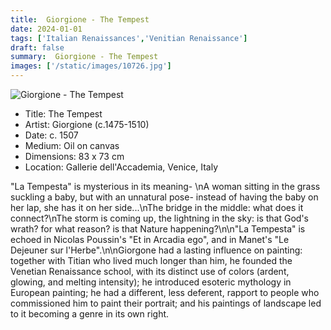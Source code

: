 ```yaml
---
title:  Giorgione - The Tempest
date: 2024-01-01
tags: ['Italian Renaissances','Venitian Renaissance']
draft: false
summary:  Giorgione - The Tempest
images: ['/static/images/10726.jpg']
---
```


![ Giorgione - The Tempest](/static/images/10726.jpg)

* Title: The Tempest
* Artist:  Giorgione (c.1475-1510)
* Date: c. 1507
* Medium: Oil on canvas
* Dimensions: 83 x 73 cm
* Location: Gallerie dell'Accademia, Venice, Italy

\"La Tempesta\" is mysterious in its meaning- \nA woman sitting in the grass suckling a baby, but with an unnatural pose- instead of having the baby on her lap, she has it on her side...\nThe bridge in the middle: what does it connect?\nThe storm is coming up, the lightning in the sky: is that God's wrath? for what reason? is that Nature happening?\n\n\"La Tempesta\" is echoed in Nicolas Poussin's \"Et in Arcadia ego\", and in Manet's \"Le Dejeuner sur l'Herbe\".\n\nGiorgone had a lasting influence on painting: together with Titian who lived much longer than him, he founded the Venetian Renaissance school, with its distinct use of colors (ardent, glowing, and melting intensity); he introduced esoteric mythology in European painting; he had a different, less deferent, rapport to people who commissioned him to paint their portrait; and his paintings of landscape led to it becoming a genre in its own right.
